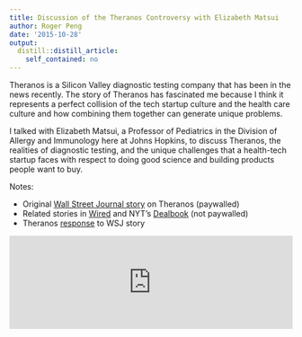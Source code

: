 ```yaml
---
title: Discussion of the Theranos Controversy with Elizabeth Matsui
author: Roger Peng
date: '2015-10-28'
output:
  distill::distill_article:
    self_contained: no
---
```


Theranos is a Silicon Valley diagnostic testing company that has been in the news recently. The story of Theranos has fascinated me because I think it represents a perfect collision of the tech startup culture and the health care culture and how combining them together can generate unique problems.

I talked with Elizabeth Matsui, a Professor of Pediatrics in the Division of Allergy and Immunology here at Johns Hopkins, to discuss Theranos, the realities of diagnostic testing, and the unique challenges that a health-tech startup faces with respect to doing good science and building products people want to buy.



Notes:

  * Original [Wall Street Journal story](http://www.wsj.com/articles/theranos-has-struggled-with-blood-tests-1444881901) on Theranos (paywalled)
  * Related stories in [Wired](http://www.wired.com/2015/10/theranos-scandal-exposes-the-problem-with-techs-hype-cycle/) and NYT's [Dealbook](http://www.nytimes.com/2015/10/28/business/dealbook/theranos-under-fire.html) (not paywalled)
  * Theranos [response](https://www.theranos.com/news/posts/custom/theranos-facts) to WSJ story


<iframe width="100%" height="166" scrolling="no" frameborder="no" src="https://w.soundcloud.com/player/?url=https%3A//api.soundcloud.com/tracks/230510705%3Fsecret_token%3Ds-WbZX8&amp;color=ff5500&amp;auto_play=false&amp;hide_related=false&amp;show_comments=true&amp;show_user=true&amp;show_reposts=false"></iframe>


